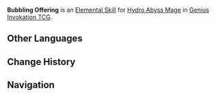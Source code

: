 {{Genius Invokation TCG Skill Infobox
|title      = Bubbling Offering
|image      = Bubbling Offering Character Card Skill.png
|type       = Elemental Skill
|character  = Hydro Abyss Mage
|element    = Hydro
|matching   = 3
|effect     = Deals 1 {{Color|Hydro DMG}}. The target character receives '''Mist Bubble'''.<br /><br />'''Mist Bubble'''<br />'''The character cannot use Skills.'''<br />End Phase: Remove this status, deal 1 {{Color|Hydro DMG}} to the character to which it is attached.
|order      = 2
}}
'''Bubbling Offering''' is an [[Character Card Elemental Skill|Elemental Skill]] for [[Hydro Abyss Mage (Character Card)|Hydro Abyss Mage]] in [[Genius Invokation TCG]].

==Other Languages==
{{Other Languages
|en      = Bubbling Offering
|zhs     = 泡影的祭法
|zhs_rm  = Pàoyǐng de Jìfǎ
|zht     = 泡影的祭法
|zht_rm  = Pàoyǐng de Jìfǎ
|zh_tl   = 
|ja      = 泡影の祭法
|ja_rm   = Houei no Saihou{{Assumed}}
|ja_tl   = Ritual of Bubbling and Shadows
|ko      = 포영의 마법
|ko_rm   = Poyeong-ui Mabeop
|ko_tl   = Magic of Foam and Shadows
|es      = Ofrenda burbujeante
|es_tl   = Bubbly Offering
|fr      = Offrande de bulle
|fr_tl   = Bubble Offering
|ru      = Воздаяние миражу
|ru_tl   = Mirage Retribution
|th      = Bubbling Offering
|vi      = Nghi Thức Bóng Nước
|vi_tl   = 
|de      = Opferritual des Blasenglanzes
|de_tl   = Sacrificial Ritual of the Bubble Sheen
|id      = Bubbling Offering
|pt      = Ritual das Bolhas Sombrias
|pt_tl   = 
|tr      = Köpük Ayini
|tr_tl   = 
|it      = Rituale della bolla assassina
|it_tl   = Ritual of the Killer Bubble
}}

==Change History==
{{Change History|3.3}}

==Navigation==
{{Genius Invokation TCG Skill Navbox|Hydro Abyss Mage}}